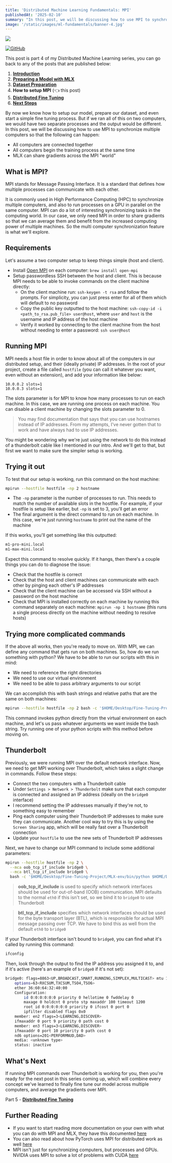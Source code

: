 ```yaml
---
title: 'Distributed Machine Learning Fundamentals: MPI'
publishedAt: '2025-02-10'
summary: "In this post, we will be discussing how to use MPI to synchronize multiple computers."
image: '/static/images/ml-fundamentals/banner-4.jpg'
---
```


![](/static/images/ml-fundamentals/banner-4.jpg)

[![GitHub](https://img.shields.io/badge/GitHub%20Repo-%23121011.svg?logo=github&logoColor=white)](https://github.com/DaveAldon/Distributed-ML-with-MLX)

This post is part 4 of my Distributed Machine Learning series, you can go back to any of the posts that are published below:

1. [**Introduction**](https://www.grandrapidsdeveloper.com/blog/Distributed-Machine-Learning-Fundamentals)
2. [**Preparing a Model with MLX**](https://www.grandrapidsdeveloper.com/blog/Distributed-Machine-Learning-Fundamentals-2)
3. [**Dataset Preparation**](https://www.grandrapidsdeveloper.com/blog/Distributed-Machine-Learning-Fundamentals-3)
4. **How to setup MPI** (👈 this post)
5. [**Distributed Fine Tuning**](https://www.grandrapidsdeveloper.com/blog/Distributed-Machine-Learning-Fundamentals-5)
6. [**Next Steps**](https://www.grandrapidsdeveloper.com/blog/Distributed-Machine-Learning-Fundamentals-6)

By now we know how to setup our model, prepare our dataset, and even start a simple fine tuning process. But if we ran all of this on two computers, we would have two separate processes and the output would be different. In this post, we will be discussing how to use MPI to synchronize multiple computers so that the following can happen:

- All computers are connected together
- All computers begin the training process at the same time
- MLX can share gradients across the MPI "world"

## What is MPI?

MPI stands for Message Passing Interface. It is a standard that defines how multiple processes can communicate with each other.

It is commonly used in High Performance Computing (HPC) to synchronize multiple computers, and also to run processes on a GPU in parallel on the same computer. MPI can do a lot of interesting synchronizing tasks in the computing world. In our case, we only need MPI in order to share gradients so that we can average them and benefit from the increased computing power of multiple machines. So the multi computer synchronization feature is what we'll explore.

## Requirements

Let's assume a two computer setup to keep things simple (host and client).

- Install [Open MPI](https://www.open-mpi.org/) on each computer: `brew install open-mpi`
- Setup passwordless SSH between the host and client. This is because MPI needs to be able to invoke commands on the client machine directly:
  - On the client machine run: `ssh-keygen -t rsa` and follow the prompts. For simplicity, you can just press enter for all of them which will default to no password
  - Copy the public key outputted to the host machine: `ssh-copy-id -i <path_to_rsa.pub_file> user@host`, where `user` and `host` is the username and IP address of the host machine
  - Verify it worked by connecting to the client machine from the host without needing to enter a password: `ssh user@host`

## Running MPI

MPI needs a host file in order to know about all of the computers in our distributed setup, and their (ideally private) IP addresses. In the root of your project, create a file called `hostfile` (you can call it whatever you want, even without an extension), and add your information like below:

```text
10.0.0.2 slots=1
10.0.0.3 slots=1
```

The slots parameter is for MPI to know how many processes to run on each machine. In this case, we are running one process on each machine. You can disable a client machine by changing the slots parameter to 0.

> You may find documentation that says that you can use hostnames instead of IP addresses. From my attempts, I've never gotten that to work and have always had to use IP addresses.

You might be wondering why we're just using the network to do this instead of a thunderbolt cable like I mentioned in our intro. And we'll get to that, but first we want to make sure the simpler setup is working.

## Trying it out

To test that our setup is working, run this command on the host machine:

```bash
mpirun --hostfile hostfile -np 2 hostname
```

- The `-np` parameter is the number of processes to run. This needs to match the number of available slots in the hostfile. For example, if your hostfile is setup like earlier, but `-np` is set to 3, you'll get an error
- The final argument is the direct command to run on each machine. In this case, we're just running `hostname` to print out the name of the machine

If this works, you'll get something like this outputted:

```bash
m1-pro-mini.local
m1-max-mini.local
```

Expect this command to resolve quickly. If it hangs, then there's a couple things you can do to diagnose the issue:
- Check that the hostfile is correct
- Check that the host and client machines can communicate with each other by pinging each other's IP addresses
- Check that the client machine can be accessed via SSH without a password on the host machine
- Check that MPI is installed correctly on each machine by running this command separately on each machine: `mpirun -np 1 hostname` (this runs a single process directly on the machine without needing to resolve hosts)

## Trying more complicated commands

If the above all works, then you're ready to move on. With MPI, we can define any command that gets run on both machines. So, how do we run something with python? We have to be able to run our scripts with this in mind:

- We need to reference the right directories
- We need to use our virtual environment
- We need to be able to pass arbitrary arguments to our script

We can accomplish this with bash strings and relative paths that are the same on both machines:

```bash
mpirun --hostfile hostfile -np 2 bash -c '$HOME/Desktop/Fine-Tuning-Project/MLX-env/bin/python $HOME/Desktop/Fine-Tuning-Project/script.py'
```

This command invokes python directly from the virtual environment on each machine, and let's us pass whatever arguments we want inside the bash string. Try running one of your python scripts with this method before moving on.

## Thunderbolt

Previously, we were running MPI over the default network interface. Now, we need to get MPI working over Thunderbolt, which takes a slight change in commands. Follow these steps:

- Connect the two computers with a Thunderbolt cable
- Under `Settings > Network > Thunderbolt` make sure that each computer is connected and assigned an IP address (ideally on the `bridge0` interface)
- I recommend setting the IP addresses manually if they're not, to something easy to remember
- Ping each computer using their Thunderbolt IP addresses to make sure they can communicate. Another cool way to try this is by using the `Screen Sharing` app, which will be really fast over a Thunderbolt connection
- Update your `hostfile` to use the new sets of Thunderbolt IP addresses

Next, we have to change our MPI command to include some additional parameters:

```bash
mpirun --hostfile hostfile -np 2 \
  --mca oob_tcp_if_include bridge0 \
  --mca btl_tcp_if_include bridge0 \
  bash -c '$HOME/Desktop/Fine-Tuning-Project/MLX-env/bin/python $HOME/Desktop/Fine-Tuning-Project/script.py'
```

> **oob_tcp_if_include** is used to specify which network interfaces should be used for out-of-band (OOB) communication. MPI defaults to the normal `eth0` if this isn't set, so we bind it to `bridge0` to use Thunderbolt

> **btl_tcp_if_include** specifies which network interfaces should be used for the byte transport layer (BTL), which is responsible for actual MPI message passing over TCP. We have to bind this as well from the default `eth0` to `bridge0`

If your Thunderbolt interface isn't bound to `bridge0`, you can find what it's called by running this command:

```bash
ifconfig
```

Then, look through the output to find the IP address you assigned it to, and if it's active (here's an example of `bridge0` if it's not set):

```bash
bridge0: flags=8863<UP,BROADCAST,SMART,RUNNING,SIMPLEX,MULTICAST> mtu 1500
	options=63<RXCSUM,TXCSUM,TSO4,TSO6>
	ether 36:60:64:32:40:00 
	Configuration:
		id 0:0:0:0:0:0 priority 0 hellotime 0 fwddelay 0
		maxage 0 holdcnt 0 proto stp maxaddr 100 timeout 1200
		root id 0:0:0:0:0:0 priority 0 ifcost 0 port 0
		ipfilter disabled flags 0x0
	member: en2 flags=3<LEARNING,DISCOVER>
    ifmaxaddr 0 port 9 priority 0 path cost 0
	member: en3 flags=3<LEARNING,DISCOVER>
    ifmaxaddr 0 port 10 priority 0 path cost 0
	nd6 options=201<PERFORMNUD,DAD>
	media: <unknown type>
	status: inactive
```

## What's Next

If running MPI commands over Thunderbolt is working for you, then you're ready for the next post in this series coming up, which will combine every concept we've learned to finally fine tune our model across multiple computers, and average the gradients over MPI.

Part 5 - [**Distributed Fine Tuning**](https://www.grandrapidsdeveloper.com/blog/Distributed-Machine-Learning-Fundamentals-5)

## Further Reading

- If you want to start reading more documentation on your own with what you can do with MPI and MLX, they have this documented [here](https://ml-explore.github.io/mlx/build/html/usage/distributed.html)
- You can also read about how PyTorch uses MPI for distributed work as well [here](https://pytorch.org/tutorials/intermediate/dist_tuto.html)
- MPI isn't just for synchronizing computers, but processes and GPUs. NVIDIA uses MPI to solve a lot of problems with CUDA [here](https://developer.nvidia.com/mpi-solutions-gpus)